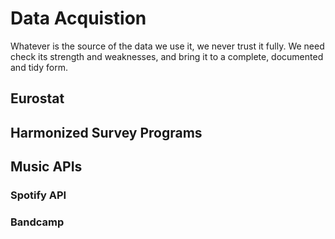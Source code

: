 # Data Acquistion {#acquisition}

Whatever is the source of the data we use it, we never trust it fully. We need check its strength and weaknesses, and bring it to a complete, documented and tidy form.


## Eurostat



## Harmonized Survey Programs

## Music APIs

### Spotify API

### Bandcamp

